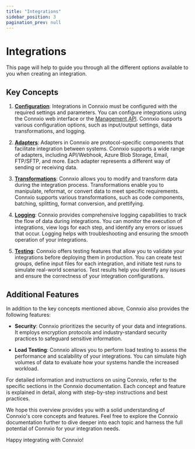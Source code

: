 ```yaml
---
title: "Integrations"
sidebar_position: 3
pagination_prev: null
---
```

# Integrations

This page will help to guide you through all the different options available to you when creating an integration. 

## Key Concepts

1. **[Configuration](/integrations/configuration)**: Integrations in Connxio must be configured with the required settings and parameters. You can configure integrations using the Connxio web interface or the [Management API](/connxio-api/management-api). Connxio supports various configuration options, such as input/output settings, data transformations, and logging.

2. **[Adapters](/integrations/adapters)**: Adapters in Connxio are protocol-specific components that facilitate integration between systems. Connxio supports a wide range of adapters, including API/Webhook, Azure Blob Storage, Email, FTP/SFTP, and more. Each adapter represents a different way of sending or receiving data.

3. **[Transformations](/integrations/transformation)**: Connxio allows you to modify and transform data during the integration process. Transformations enable you to manipulate, reformat, or convert data to meet specific requirements. Connxio supports various transformations, such as code components, batching, splitting, format conversion, and prettifying.

4. **[Logging](/integrations/logging)**: Connxio provides comprehensive logging capabilities to track the flow of data during integrations. You can monitor the execution of integrations, view logs for each step, and identify any errors or issues that occur. Logging helps with troubleshooting and ensuring the smooth operation of your integrations.

5. **[Testing](/integrations/testing)**: Connxio offers testing features that allow you to validate your integrations before deploying them in production. You can create test groups, define input files for each integration, and initiate test runs to simulate real-world scenarios. Test results help you identify any issues and ensure the correctness of your integration configurations.

## Additional Features

In addition to the key concepts mentioned above, Connxio also provides the following features:

- **Security**: Connxio prioritizes the security of your data and integrations. It employs encryption protocols and industry-standard security practices to safeguard sensitive information.

- **Load Testing**: Connxio allows you to perform load testing to assess the performance and scalability of your integrations. You can simulate high volumes of data to evaluate how your systems handle the increased workload.

For detailed information and instructions on using Connxio, refer to the specific sections in the Connxio documentation. Each concept and feature is explained in detail, along with step-by-step instructions and best practices.

We hope this overview provides you with a solid understanding of Connxio's core concepts and features. Feel free to explore the Connxio documentation further to dive deeper into each topic and harness the full potential of Connxio for your integration needs.

Happy integrating with Connxio!